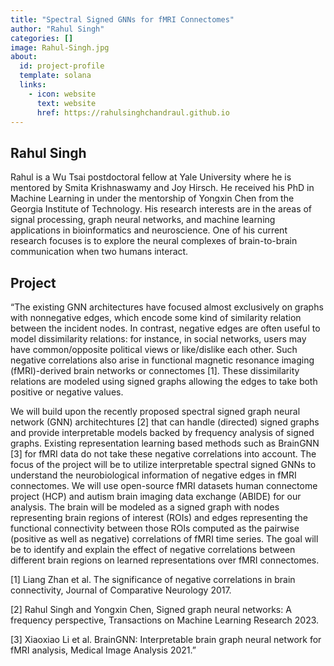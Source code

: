 ```yaml
---
title: "Spectral Signed GNNs for fMRI Connectomes"
author: "Rahul Singh"
categories: []
image: Rahul-Singh.jpg
about:
  id: project-profile
  template: solana
  links:
    - icon: website
      text: website
      href: https://rahulsinghchandraul.github.io
---
```

## Rahul Singh
Rahul is a Wu Tsai postdoctoral fellow at Yale University where he is mentored by Smita Krishnaswamy and Joy Hirsch. He received his PhD in Machine Learning in under the mentorship of Yongxin Chen from the Georgia Institute of Technology. His research interests are in the areas of signal processing, graph neural networks, and machine learning applications in bioinformatics and neuroscience. One of his current research focuses is to explore the neural complexes of brain-to-brain communication when two humans interact.


## Project
"The existing GNN architectures have focused almost exclusively on graphs with nonnegative edges, which encode some kind of similarity relation between the incident nodes. In contrast, negative edges are often useful to model dissimilarity relations: for instance, in social networks, users may have common/opposite political views or like/dislike each other. Such negative correlations also arise in functional magnetic resonance imaging (fMRI)-derived brain networks or connectomes [1]. These dissimilarity relations are modeled using signed graphs allowing the edges to take both positive or negative values.


We will build upon the recently proposed spectral signed graph neural network (GNN) architechtures [2] that can handle (directed) signed graphs and provide interpretable models backed by frequency analysis of signed graphs. Existing representation learning based methods such as BrainGNN [3] for fMRI data do not take these negative correlations into account. The focus of the project will be to utilize interpretable spectral signed GNNs to understand the neurobiological information of negative edges in fMRI connectomes. We will use open-source fMRI datasets human connectome project (HCP) and autism brain imaging data exchange (ABIDE) for our analysis. The brain will be modeled as a signed graph with nodes representing brain regions of interest (ROIs) and edges representing the functional connectivity between those ROIs computed as the pairwise (positive as well as negative) correlations of fMRI time series. The goal will be to identify and explain the effect of negative correlations between different brain regions on learned representations over fMRI connectomes.

[1] Liang Zhan et al. The significance of negative correlations in brain connectivity, Journal of Comparative Neurology 2017.

[2] Rahul Singh and Yongxin Chen, Signed graph neural networks: A frequency perspective, Transactions on Machine Learning Research 2023.

[3] Xiaoxiao Li et al. BrainGNN: Interpretable brain graph neural network for fMRI analysis,   Medical Image Analysis 2021."